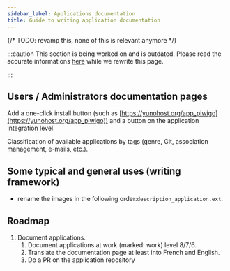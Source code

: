 ```yaml
---
sidebar_label: Applications documentation
title: Guide to writing application documentation
---
```


{/* TODO: revamp this, none of this is relevant anymore */}

:::caution
This section is being worked on and is outdated.
Please read the accurate informations [here](/contribute/apps/doc) while we rewrite this page.

:::

## Users / Administrators documentation pages

Add a one-click install button (such as [https://yunohost.org/app_piwigo](https://yunohost.org/app_piwigo)) and a button on the application integration level.

Classification of available applications by tags (genre, Git, association management, e-mails, etc.).

## Some typical and general uses (writing framework)

- rename the images in the following order:`description_application.ext`.

## Roadmap

1. Document applications.
   1. Document applications at work (marked: work) level 8/7/6.
   2. Translate the documentation page at least into French and English.
   3. Do a PR on the application repository
